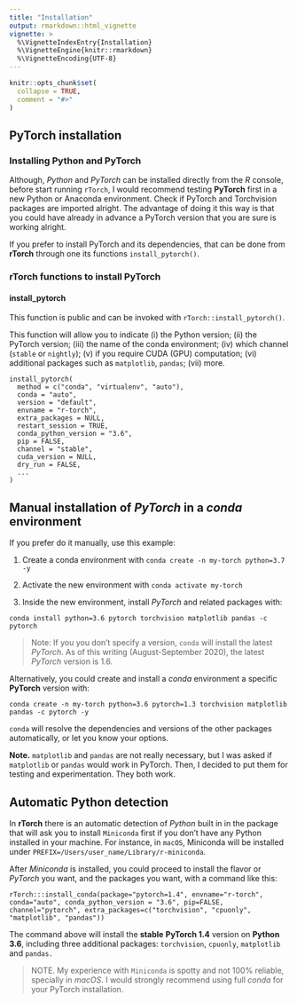 ```yaml
---
title: "Installation"
output: rmarkdown::html_vignette
vignette: >
  %\VignetteIndexEntry{Installation}
  %\VignetteEngine{knitr::rmarkdown}
  %\VignetteEncoding{UTF-8}
---
```


```r
knitr::opts_chunk$set(
  collapse = TRUE,
  comment = "#>"
)
```

## PyTorch installation

### Installing Python and PyTorch

Although, *Python* and *PyTorch* can be installed directly from the *R* console, before start running `rTorch`, I would recommend testing **PyTorch** first in a new Python or Anaconda environment. Check if PyTorch and Torchvision packages are imported alright. The advantage of doing it this way is that you could have already in advance a PyTorch version that you are sure is working alright.

If you prefer to install PyTorch and its dependencies, that can be done from **rTorch** through one its functions `install_pytorch()`.

### rTorch functions to install PyTorch

#### install_pytorch

This function is public and can be invoked with `rTorch::install_pytorch()`.

This function will allow you to indicate (i) the Python version; (ii) the PyTorch version; (iii) the name of the conda environment; (iv) which channel (`stable` or `nightly`); (v) if you require CUDA (GPU) computation; (vi) additional packages such as `matplotlib`, `pandas`; (vii) more.

    install_pytorch(
      method = c("conda", "virtualenv", "auto"),
      conda = "auto",
      version = "default",
      envname = "r-torch",
      extra_packages = NULL,
      restart_session = TRUE,
      conda_python_version = "3.6",
      pip = FALSE,
      channel = "stable",
      cuda_version = NULL,
      dry_run = FALSE,
      ...
    )

## Manual installation of *PyTorch* in a *conda* environment

If you prefer do it manually, use this example:

1.  Create a conda environment with `conda create -n my-torch python=3.7 -y`

2.  Activate the new environment with `conda activate my-torch`

3.  Inside the new environment, install *PyTorch* and related packages with:

`conda install python=3.6 pytorch torchvision matplotlib pandas -c pytorch`

> Note: If you you don't specify a version, `conda` will install the latest *PyTorch*. As of this writing (August-September 2020), the latest *PyTorch* version is 1.6.

Alternatively, you could create and install a *conda* environment a specific **PyTorch** version with:

`conda create -n my-torch python=3.6 pytorch=1.3 torchvision matplotlib pandas -c pytorch -y`

`conda` will resolve the dependencies and versions of the other packages automatically, or let you know your options.

**Note.** `matplotlib` and `pandas` are not really necessary, but I was asked if `matplotlib` or `pandas` would work in PyTorch. Then, I decided to put them for testing and experimentation. They both work.

## Automatic Python detection

In **rTorch** there is an automatic detection of *Python* built in in the package that will ask you to install `Miniconda` first if you don't have any Python installed in your machine. For instance, in `macOS`, Miniconda will be installed under `PREFIX=/Users/user_name/Library/r-miniconda`.

After *Miniconda* is installed, you could proceed to install the flavor or *PyTorch* you want, and the packages you want, with a command like this:

    rTorch:::install_conda(package="pytorch=1.4", envname="r-torch", conda="auto", conda_python_version = "3.6", pip=FALSE, channel="pytorch", extra_packages=c("torchvision", "cpuonly", "matplotlib", "pandas"))

The command above will install the **stable** **PyTorch 1.4** version on **Python 3.6**, including three additional packages: `torchvision`, `cpuonly`, `matplotlib` and `pandas.`

> NOTE. My experience with `Miniconda` is spotty and not 100% reliable, specially in *macOS*. I would strongly recommend using full *conda* for your PyTorch installation.

